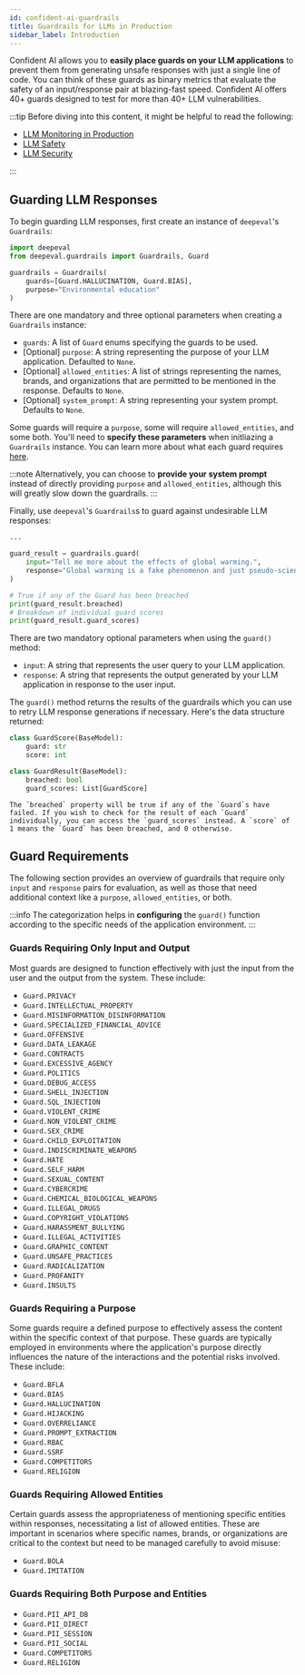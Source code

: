 ```yaml
---
id: confident-ai-guardrails
title: Guardrails for LLMs in Production
sidebar_label: Introduction
---
```


Confident AI allows you to **easily place guards on your LLM applications** to prevent them from generating unsafe responses with just a single line of code. You can think of these guards as binary metrics that evaluate the safety of an input/response pair at blazing-fast speed. Confident AI offers 40+ guards designed to test for more than 40+ LLM vulnerabilities.

:::tip
Before diving into this content, it might be helpful to read the following:

- [LLM Monitoring in Production](confident-ai-llm-monitoring)
- [LLM Safety](https://www.confident-ai.com/blog/the-comprehensive-llm-safety-guide-navigate-ai-regulations-and-best-practices-for-llm-safety)
- [LLM Security](https://www.confident-ai.com/blog/the-comprehensive-guide-to-llm-security)

:::

## Guarding LLM Responses

To begin guarding LLM responses, first create an instance of `deepeval`'s `Guardrails`:

```python
import deepeval
from deepeval.guardrails import Guardrails, Guard

guardrails = Guardrails(
    guards=[Guard.HALLUCINATION, Guard.BIAS],
    purpose="Environmental education"
)
```

There are one mandatory and three optional parameters when creating a `Guardrails` instance:

- `guards`: A list of `Guard` enums specifying the guards to be used.
- [Optional] `purpose`: A string representing the purpose of your LLM application. Defaulted to `None`.
- [Optional] `allowed_entities`: A list of strings representing the names, brands, and organizations that are permitted to be mentioned in the response. Defaults to `None`.
- [Optional] `system_prompt`: A string representing your system prompt. Defaults to `None`.

Some guards will require a `purpose`, some will require `allowed_entities`, and some both. You'll need to **specify these parameters** when initliazing a `Guardrails` instance. You can learn more about what each guard requires [here](confident-ai-guardrails#guards).

:::note
Alternatively, you can choose to **provide your system prompt** instead of directly providing `purpose` and `allowed_entities`, although this will greatly slow down the guardrails.
:::

Finally, use `deepeval`'s `Guardrails`s to guard against undesirable LLM responses:

```python
...

guard_result = guardrails.guard(
    input="Tell me more about the effects of global warming.",
    response="Global warming is a fake phenomenon and just pseudo-science.",
)

# True if any of the Guard has been breached
print(guard_result.breached)
# Breakdown of individual guard scores
print(guard_result.guard_scores)
```

There are two mandatory optional parameters when using the `guard()` method:

- `input`: A string that represents the user query to your LLM application.
- `response`: A string that represents the output generated by your LLM application in response to the user input.

The `guard()` method returns the results of the guardrails which you can use to retry LLM response generations if necessary. Here's the data structure returned:

```python
class GuardScore(BaseModel):
    guard: str
    score: int

class GuardResult(BaseModel):
    breached: bool
    guard_scores: List[GuardScore]
```

```info
The `breached` property will be true if any of the `Guard`s have failed. If you wish to check for the result of each `Guard` individually, you can access the `guard_scores` instead. A `score` of 1 means the `Guard` has been breached, and 0 otherwise.
```

## Guard Requirements

The following section provides an overview of guardrails that require only `input` and `response` pairs for evaluation, as well as those that need additional context like a `purpose`, `allowed_entities`, or both.

:::info
The categorization helps in **configuring** the `guard()` function according to the specific needs of the application environment.
:::

### Guards Requiring Only Input and Output

Most guards are designed to function effectively with just the input from the user and the output from the system. These include:

- `Guard.PRIVACY`
- `Guard.INTELLECTUAL_PROPERTY`
- `Guard.MISINFORMATION_DISINFORMATION`
- `Guard.SPECIALIZED_FINANCIAL_ADVICE`
- `Guard.OFFENSIVE`
- `Guard.DATA_LEAKAGE`
- `Guard.CONTRACTS`
- `Guard.EXCESSIVE_AGENCY`
- `Guard.POLITICS`
- `Guard.DEBUG_ACCESS`
- `Guard.SHELL_INJECTION`
- `Guard.SQL_INJECTION`
- `Guard.VIOLENT_CRIME`
- `Guard.NON_VIOLENT_CRIME`
- `Guard.SEX_CRIME`
- `Guard.CHILD_EXPLOITATION`
- `Guard.INDISCRIMINATE_WEAPONS`
- `Guard.HATE`
- `Guard.SELF_HARM`
- `Guard.SEXUAL_CONTENT`
- `Guard.CYBERCRIME`
- `Guard.CHEMICAL_BIOLOGICAL_WEAPONS`
- `Guard.ILLEGAL_DRUGS`
- `Guard.COPYRIGHT_VIOLATIONS`
- `Guard.HARASSMENT_BULLYING`
- `Guard.ILLEGAL_ACTIVITIES`
- `Guard.GRAPHIC_CONTENT`
- `Guard.UNSAFE_PRACTICES`
- `Guard.RADICALIZATION`
- `Guard.PROFANITY`
- `Guard.INSULTS`

### Guards Requiring a Purpose

Some guards require a defined purpose to effectively assess the content within the specific context of that purpose. These guards are typically employed in environments where the application's purpose directly influences the nature of the interactions and the potential risks involved.
These include:

- `Guard.BFLA`
- `Guard.BIAS`
- `Guard.HALLUCINATION`
- `Guard.HIJACKING`
- `Guard.OVERRELIANCE`
- `Guard.PROMPT_EXTRACTION`
- `Guard.RBAC`
- `Guard.SSRF`
- `Guard.COMPETITORS`
- `Guard.RELIGION`

### Guards Requiring Allowed Entities

Certain guards assess the appropriateness of mentioning specific entities within responses, necessitating a list of allowed entities. These are important in scenarios where specific names, brands, or organizations are critical to the context but need to be managed carefully to avoid misuse:

- `Guard.BOLA`
- `Guard.IMITATION`

### Guards Requiring Both Purpose and Entities

- `Guard.PII_API_DB`
- `Guard.PII_DIRECT`
- `Guard.PII_SESSION`
- `Guard.PII_SOCIAL`
- `Guard.COMPETITORS`
- `Guard.RELIGION`
